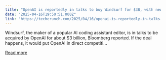 ```yaml
---
title: "OpenAI is reportedly in talks to buy Windsurf for $3B, with news expected later this week"
date: "2025-04-16T19:50:51.000Z"
link: "https://techcrunch.com/2025/04/16/openai-is-reportedly-in-talks-to-buy-codeium-for-3b-with-news-expected-later-this-week/"
---
```


Windsurf, the maker of a popular AI coding assistant editor, is in talks to be acquired by OpenAI for about $3 billion, Bloomberg reported. If the deal happens, it would put OpenAI in direct competiti...

[Read more](https://techcrunch.com/2025/04/16/openai-is-reportedly-in-talks-to-buy-codeium-for-3b-with-news-expected-later-this-week/)
